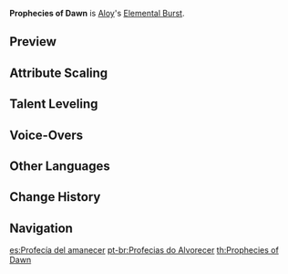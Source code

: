 {{Talent Infobox
|image         = Talent Prophecies of Dawn.png
|character     = Aloy
|type          = Elemental Burst
|info          = Aloy throws a Power Cell filled with Cryo in the targeted direction, then detonates it with an arrow, dealing {{Color|[[AoE]] Cryo DMG}}.
|energyCost    = 40
|CD            = 12s
|duration      = 
|attr1         = Skill DMG
|value1        = 359-646.6%
|utility1      = AoE
|scale_att1    = ATK
}}
{{Description|Whether "Zero Dawn" referred to hope or extinction no longer matters. Aloy has already saved her world, and the fate of this one is still being forged by its own heroes.}}
'''Prophecies of Dawn''' is [[Aloy]]'s [[Elemental Burst]].

==Preview==
{{Preview
|file=Prophecies of Dawn Preview
}}
{{Clr}}

==Attribute Scaling==
{{Talent Scaling
|talentType=Elemental Burst
|levels=11
|order=skilldmg,cd,energycost
|titles=Skill DMG (%),CD,Energy Cost
|skilldmg_1=359.2
|skilldmg_2=386.14
|skilldmg_3=413.08
|skilldmg_4=449
|skilldmg_5=475.94
|skilldmg_6=502.88
|skilldmg_7=538.8
|skilldmg_8=574.72
|skilldmg_9=610.64
|skilldmg_10=646.56
|skilldmg_11=682
|cd=12s
|energycost=40
}}

==Talent Leveling==
{{Talent Upgrade|Aloy}}

==Voice-Overs==
{{Talent VO}}

==Other Languages==
{{Other Languages
|en      = Prophecies of Dawn
|zhs     = 曙光预言
|zhs_rm  = Shǔguāng Yùyán
|zht     = 黎明預言
|zht_rm  = Shǔguāng Yùyán
|zh_tl   = Prophecy of Dawn
|ja      = ドーンプロフェシー
|ja_rm   = Doon Purofeshii
|ja_tl   = Prophecies of Dawn
|ko      = 서광의 예언
|ko_rm   = Seogwang-ui Ye'eon
|ko_tl   = Prophecies of Dawn
|es      = Profecía del amanecer
|es_tl   = Prophecy of Dawn
|fr      = Prophéties de l'aube
|fr_tl   = Prophecies of Dawn
|ru      = Пророчества рассвета
|ru_tl   = 
|th      = Prophecies of Dawn
|vi      = Lời Tiên Tri Ánh Sáng
|vi_tl   = Prophecy of Light
|de      = Weissagung des Morgenlichts
|de_tl   = Prophecy of Morning Light
|id      = Prophecies of Dawn
|pt      = Profecias do Alvorecer
|pt_tl   = Prophecies of Dawn
}}

==Change History==
{{Change History|2.1}}
<!--
==References==
{{Reflist}}-->

==Navigation==
{{Talent Navbox|Aloy}}

[[es:Profecía del amanecer]]
[[pt-br:Profecias do Alvorecer]]
[[th:Prophecies of Dawn]]